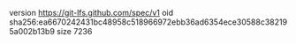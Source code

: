 version https://git-lfs.github.com/spec/v1
oid sha256:ea6670242431bc48958c518966972ebb36ad6354ece30588c382195a002b13b9
size 7236
